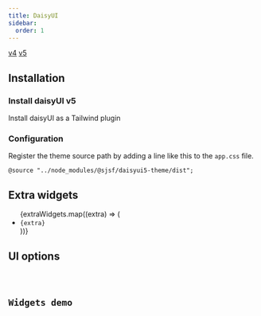 ```yaml
---
title: DaisyUI
sidebar:
  order: 1
---
```






<Picker>
  <a href="../daisyui/" data-active={false}>v4</a>
  <a href="." data-active={true}>v5</a>
</Picker>

## Installation

<Npm pkg={THEME_PACKAGES.daisyui5} />

### Install daisyUI v5

<LinkButton href="https://daisyui.com/docs/install/" variant='secondary' target="_blank" icon="external">
  Install daisyUI as a Tailwind plugin
</LinkButton>

### Configuration

Register the theme source path by adding a line like this to the `app.css` file.

`@source "../node_modules/@sjsf/daisyui5-theme/dist";`

## Extra widgets

<ul>
  {extraWidgets.map((extra) => (
    <li><code>{extra}</code></li>
  ))}
</ul>

## UI options

<Code code={uiOptionsCode} lang="typescript" />

## Widgets demo

<Tabs>
  <TabItem label='Form'>
    <FormCard style={styles}>
      <Form client:only="svelte" />
    </FormCard>
  </TabItem>
  <TabItem label="JSON Schema" >
    <Code lang="json" code={JSON.stringify(schemas.schema, null, 2)} />
  </TabItem>
  <TabItem label="UI Schema">
    <Code lang="json" code={JSON.stringify(schemas.uiSchema, null, 2)} />
  </TabItem>
</Tabs>
